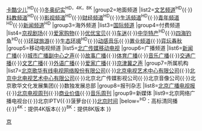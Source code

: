 {{Navbox
|name=北京广播电视台
|title=[[北京广播电视台|<span style="color:#FFFFFF">北京广播电视台</span>]]
|titlestyle=background:#E91614;color:#FFFFFF;
|groupstyle=background:#E91614;color:#FFFFFF;
|belowstyle=background:#E91614;color:#FFFFFF;
|image=
|group1=上星频道
|list1=[[北京卫视]]<sup>HD</sup>{{·}}[[卡酷少儿卫视|卡酷少儿]]<sup>HD</sup>{{·}}[[北京广播电视台冬奥纪实频道|冬奥纪实]]<sup>HD，4K，8K</sup>
|group2=地面频道
|list2=[[北京广播电视台文艺频道|文艺频道]]<sup>HD</sup>{{·}}[[北京广播电视台科教频道|科教频道]]<sup>HD</sup>{{·}}[[北京广播电视台影视频道|影视频道]]<sup>HD</sup>{{·}}[[北京广播电视台财经频道|财经频道]]<sup>HD</sup>{{·}}[[北京广播电视台生活频道|生活频道]]<sup>HD</sup>{{·}}[[北京广播电视台青年频道|青年频道]]<sup>HD</sup>{{·}}[[北京广播电视台新闻频道|新闻频道]]<sup>HD</sup>
|group3=海外频道
|list3=[[北京电视台国际频道|国际频道]]
|group4=付费频道
|list4=[[北广传媒京视剧场频道|京视剧场]]{{·}}[[北广传媒爱家购物频道|爱家购物]]{{·}}[[北广传媒优优宝贝电视频道|优优宝贝]]{{·}}[[北广传媒车迷频道|车迷]]{{·}}[[北广传媒中华特产频道|中华特产]]<sup>HD</sup>{{·}}[[北广传媒四海钓鱼频道|四海钓鱼]]<sup>HD</sup>{{·}}[[北广传媒环球旅游频道|环球旅游]]{{·}}[[北广传媒生态环境频道|生态环境]]<sup>HD</sup>{{·}}[[北广传媒动感音乐频道|动感音乐]]{{·}}[[北广传媒置业频道|置业频道]]{{·}}[[北广传媒弈坛春秋频道|弈坛春秋]]
|group5=移动电视频道
|list5=[[北广传媒移动电视]]
|group6=广播频道
|list6=[[北京新闻广播|新闻广播]]{{·}}[[北京城市广播副中心之声|城市广播副中心之声]]{{·}}[[北京故事广播|故事广播]]{{·}}[[北京体育广播|体育广播]]{{·}}[[北京音乐台|音乐广播]]{{·}}[[北京交通广播|交通广播]]{{·}}[[北京文艺广播|文艺广播]]{{·}}[[北京外语广播|外语广播]]{{·}}[[北京爱家广播|爱家广播]]{{·}}[[北京京津冀之声|京津冀之声]]
|group7=所属机构
|list7=[[歌华有线|北京歌华有线电视网络股份有限公司]]{{·}}[[北京电视艺术中心|北京电视艺术中心有限公司]]{{·}}[[中北电视艺术中心|北京中北电视艺术中心有限公司]]{{·}}北京北广传媒影视公司{{·}}北京音像公司{{·}}北京歌华文化发展集团{{·}}数独发展总部
|group8=报刊杂志
|list8=[[北京广播电视报]]{{·}}[[北京电视周刊]]{{·}}[[商业价值 (杂志)|商业价值]]{{·}}[[音乐周刊]]
|group9=新媒体
|list9=北京网络广播电视台{{·}}北京IPTV{{·}}菠萝台{{·}}[[北京时间 (网站)|北京时间]]
|below=<sup>HD</sup>：高标清同播{{·}}<sup>4K</sup>：提供4K版本{{·}}<sup>8K</sup>：提供8K版本
}}<noinclude>[[Category:中国电视台模板|京]]</noinclude>